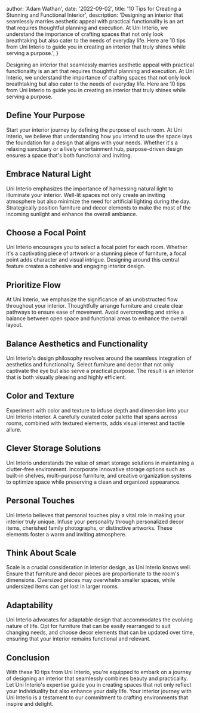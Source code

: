 
  author: 'Adam Wathan',
  date: '2022-09-02',
  title: '10 Tips for Creating a Stunning and Functional Interior',
  description:
    'Designing an interior that seamlessly marries aesthetic appeal with practical functionality is an art that requires thoughtful planning and execution. At Uni Interio, we understand the importance of crafting spaces that not only look breathtaking but also cater to the needs of everyday life. Here are 10 tips from Uni Interio to guide you in creating an interior that truly shines while serving a purpose.',
}


Designing an interior that seamlessly marries aesthetic appeal with practical functionality is an art that requires thoughtful planning and execution. At Uni Interio, we understand the importance of crafting spaces that not only look breathtaking but also cater to the needs of everyday life. Here are 10 tips from Uni Interio to guide you in creating an interior that truly shines while serving a purpose.


## Define Your Purpose

Start your interior journey by defining the purpose of each room. At Uni Interio, we believe that understanding how you intend to use the space lays the foundation for a design that aligns with your needs. Whether it's a relaxing sanctuary or a lively entertainment hub, purpose-driven design ensures a space that's both functional and inviting.

## Embrace Natural Light

Uni Interio emphasizes the importance of harnessing natural light to illuminate your interior. Well-lit spaces not only create an inviting atmosphere but also minimize the need for artificial lighting during the day. Strategically position furniture and decor elements to make the most of the incoming sunlight and enhance the overall ambiance.

##  Choose a Focal Point

Uni Interio encourages you to select a focal point for each room. Whether it's a captivating piece of artwork or a stunning piece of furniture, a focal point adds character and visual intrigue. Designing around this central feature creates a cohesive and engaging interior design.

## Prioritize Flow

At Uni Interio, we emphasize the significance of an unobstructed flow throughout your interior. Thoughtfully arrange furniture and create clear pathways to ensure ease of movement. Avoid overcrowding and strike a balance between open space and functional areas to enhance the overall layout.

## Balance Aesthetics and Functionality

Uni Interio's design philosophy revolves around the seamless integration of aesthetics and functionality. Select furniture and decor that not only captivate the eye but also serve a practical purpose. The result is an interior that is both visually pleasing and highly efficient.

## Color and Texture

Experiment with color and texture to infuse depth and dimension into your Uni Interio interior. A carefully curated color palette that spans across rooms, combined with textured elements, adds visual interest and tactile allure.

## Clever Storage Solutions

Uni Interio understands the value of smart storage solutions in maintaining a clutter-free environment. Incorporate innovative storage options such as built-in shelves, multi-purpose furniture, and creative organization systems to optimize space while preserving a clean and organized appearance.

## Personal Touches

Uni Interio believes that personal touches play a vital role in making your interior truly unique. Infuse your personality through personalized decor items, cherished family photographs, or distinctive artworks. These elements foster a warm and inviting atmosphere.

## Think About Scale

Scale is a crucial consideration in interior design, as Uni Interio knows well. Ensure that furniture and decor pieces are proportionate to the room's dimensions. Oversized pieces may overwhelm smaller spaces, while undersized items can get lost in larger rooms.

## Adaptability

Uni Interio advocates for adaptable design that accommodates the evolving nature of life. Opt for furniture that can be easily rearranged to suit changing needs, and choose decor elements that can be updated over time, ensuring that your interior remains functional and relevant.

## Conclusion

With these 10 tips from Uni Interio, you're equipped to embark on a journey of designing an interior that seamlessly combines beauty and practicality. Let Uni Interio's expertise guide you in creating spaces that not only reflect your individuality but also enhance your daily life. Your interior journey with Uni Interio is a testament to our commitment to crafting environments that inspire and delight.
